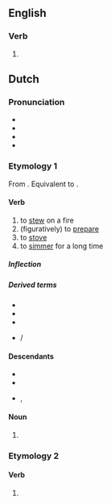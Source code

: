 ==English==

===Verb===
{{head|en|verb form|cat2=irregular past participles}}

# {{inflection of|en|stave||past|part}}

==Dutch==

===Pronunciation===
* {{IPA|nl|/ˈstoː.və(n)/}}
* {{audio|nl|Nl-stoven.ogg|Audio}}
* {{hyphenation|nl|sto|ven}}
* {{rhymes|nl|oːvən}}

===Etymology 1===
From {{inh|nl|dum|stoven}}. Equivalent to {{suf|nl|stoof|en|id2=denominative}}.

====Verb====
{{nl-verb}}

# to [[stew]] on a fire
# (figuratively) to [[prepare]]
# to [[stove]]
# to [[simmer]] for a long time

=====Inflection=====
{{nl-conj-wk|stoof|stove}}

=====Derived terms=====
* {{l|nl|stoofpeer}}
* {{l|nl|stoofvlees}}
* {{l|nl|stoverij}}
* {{l|nl|een kool stoven}} / {{l|nl|een peer stoven}}

====Descendants====
* {{desc|af|stoof}}
* {{desc|id|bor=1|setup}}
* {{desc|pap|stoba|bor=1}}, {{l|pap|stobá}}

====Noun====
{{head|nl|noun plural form}}

# {{nl-noun form of|pl|stoof}}

===Etymology 2===

====Verb====
{{head|nl|verb form}}

# {{nl-verb form of|n=pl|t=past|m=ind+subj|stuiven}}
